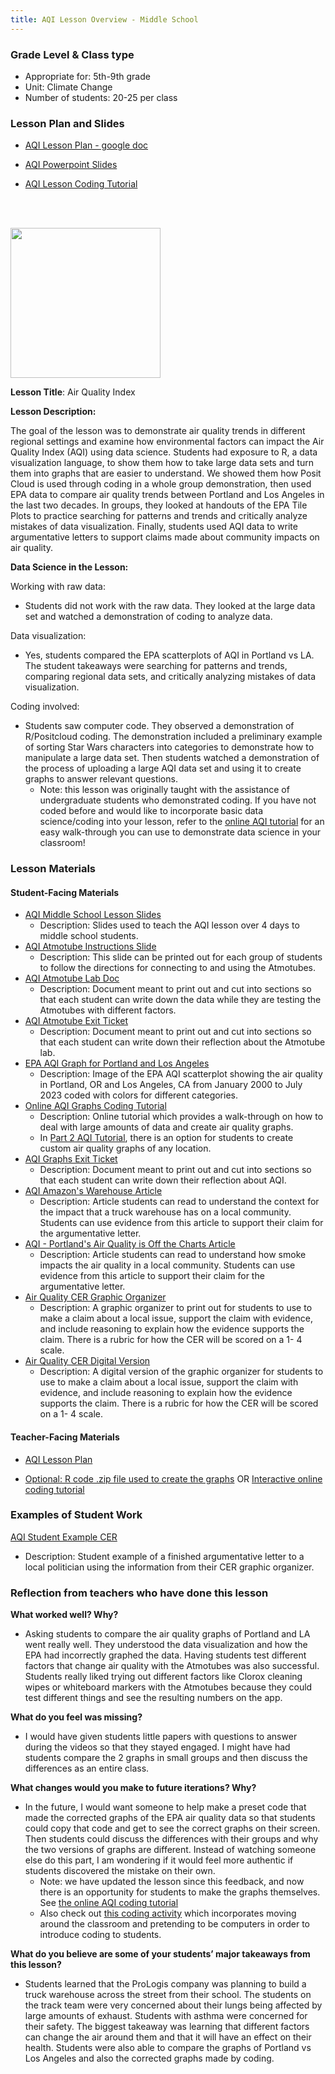 ```yaml
---
title: AQI Lesson Overview - Middle School
---
```


::: column-margin
### Grade Level & Class type

-   Appropriate for: 5th-9th grade
-   Unit: Climate Change
-   Number of students: 20-25 per class

### Lesson Plan and Slides

-   [AQI Lesson Plan - google doc](https://docs.google.com/document/d/1kCziI6JU0PTtkSJ0dqp8drIYHx0FHaQy/edit?pli=1){target="_blank"}

-   [AQI Powerpoint Slides](https://docs.google.com/presentation/d/1hPQw6Gl481AvMUeUY7qXd7gMvSMZAHrAfgu52hL5Z98/edit#slide=id.p){target="_blank"}

-   [AQI Lesson Coding Tutorial](https://lewis-and-clark-data-science.github.io/6-12-Data-Science-Resources/tutorials/AQI_tutorial.html){target="_blank"}

<br> <br>

![](https://lewis-and-clark-data-science.github.io/6-12-Data-Science-Resources/files/figures/aqiimage.jpg){fig-align="left" fig-alt="AQI levels" height="2.5in"}
:::

**Lesson Title**: Air Quality Index

**Lesson Description:**

The goal of the lesson was to demonstrate air quality trends in different regional settings and examine how environmental factors can impact the Air Quality Index (AQI) using data science. Students had exposure to R, a data visualization language, to show them how to take large data sets and turn them into graphs that are easier to understand. We showed them how Posit Cloud is used through coding in a whole group demonstration, then used EPA data to compare air quality trends between Portland and Los Angeles in the last two decades. In groups, they looked at handouts of the EPA Tile Plots to practice searching for patterns and trends and critically analyze mistakes of data visualization. Finally, students used AQI data to write argumentative letters to support claims made about community impacts on air quality.

**Data Science in the Lesson:**

Working with raw data:

-   Students did not work with the raw data. They looked at the large data set and watched a demonstration of coding to analyze data.

Data visualization:

-   Yes, students compared the EPA scatterplots of AQI in Portland vs LA. The student takeaways were searching for patterns and trends, comparing regional data sets, and critically analyzing mistakes of data visualization.

Coding involved:

-   Students saw computer code. They observed a demonstration of R/Positcloud coding. The demonstration included a preliminary example of sorting Star Wars characters into categories to demonstrate how to manipulate a large data set. Then students watched a demonstration of the process of uploading a large AQI data set and using it to create graphs to answer relevant questions.
    -   Note: this lesson was originally taught with the assistance of undergraduate students who  demonstrated coding. If you have not coded before and would like to incorporate basic data science/coding into your lesson, refer to the [online AQI tutorial](https://lewis-and-clark-data-science.github.io/6-12-Data-Science-Resources/tutorials/AQI_tutorial.html) for an easy walk-through you can use to demonstrate data science in your classroom!

### Lesson Materials

#### **Student-Facing Materials**

-   [AQI Middle School Lesson Slides](https://docs.google.com/presentation/d/1hPQw6Gl481AvMUeUY7qXd7gMvSMZAHrAfgu52hL5Z98/edit?usp=sharing)
    -   Description: Slides used to teach the AQI lesson over 4 days to middle school students.

-   [AQI Atmotube Instructions Slide](https://docs.google.com/presentation/d/1XXrfJQpvE5RGjBS77OqtPOPfW3baj4wc/edit?usp=sharing&ouid=102489052810943387113&rtpof=true&sd=true)
    -   Description: This slide can be printed out for each group of students to follow the directions for connecting to and using the Atmotubes.

-   [AQI Atmotube Lab Doc](https://docs.google.com/document/d/1bKKUfd-O55aY_YGlJadSd0h69pfXJ7uS/edit?usp=drive_link&ouid=102489052810943387113&rtpof=true&sd=true)
    -   Description: Document meant to print out and cut into sections so that each student can write down the data while they are testing the Atmotubes with different factors.

-   [AQI Atmotube Exit Ticket](https://docs.google.com/document/d/1Y7HVhpTOtsHrWbZjZ2zUliK7AD3-Kn1e/edit?usp=sharing&ouid=102489052810943387113&rtpof=true&sd=true)
    -   Description: Document meant to print out and cut into sections so that each student can write down their reflection about the Atmotube lab.

-   [EPA AQI Graph for Portland and Los Angeles](https://docs.google.com/document/d/17UDwb4p_TTFaz5051rPjgIQ4Vfwb5uGUkRTBLjkcRQ4/edit?usp=sharing)
    -   Description: Image of the EPA AQI scatterplot showing the air quality in Portland, OR and Los Angeles, CA from January 2000 to July 2023 coded with colors for different categories.

-   [Online AQI Graphs Coding Tutorial](https://lewis-and-clark-data-science.github.io/6-12-Data-Science-Resources/tutorials/AQI_tutorial.html)
    -   Description: Online tutorial which provides a walk-through on how to deal with large amounts of data and create air quality graphs. 
    -   In [Part 2 AQI Tutorial](https://lewis-and-clark-data-science.github.io/6-12-Data-Science-Resources/tutorials/AQI_tutorial_advanced.html), there is an option for students to create custom air quality graphs of any location. 

-   [AQI Graphs Exit Ticket](https://docs.google.com/document/d/1lEhYONoM7ZNUolQUwxp6H42iyhdXANh7fdyaNPOwdFk/edit?usp=sharing)
    -   Description: Document meant to print out and cut into sections so that each student can write down their reflection about AQI.

-   [AQI Amazon\'s Warehouse Article](https://docs.google.com/document/d/1PVgs73dyP3-lsIb7eG3u65MvPRVKD7ST/edit?usp=sharing&ouid=102489052810943387113&rtpof=true&sd=true)
    -   Description: Article students can read to understand the context for the impact that a truck warehouse has on a local community. Students can use evidence from this article to support their claim for the argumentative letter.

-   [ AQI - Portland\'s Air Quality is Off the Charts Article](https://docs.google.com/document/d/1l77Lpg8OwFChzCq8uBZEPagHbgbF0zevMpAcz_TkbaU/edit?usp=sharing)
    -   Description: Article students can read to understand how smoke impacts the air quality in a local community. Students can use evidence from this article to support their claim for the argumentative letter.

-   [Air Quality CER Graphic Organizer](https://docs.google.com/document/d/1ZmF1u-25lXA9tjEJs8Okd_PmPtRhEQyW/edit?usp=sharing&ouid=102489052810943387113&rtpof=true&sd=true)
    -   Description: A graphic organizer to print out for students to use to make a claim about a local issue, support the claim with evidence, and include reasoning to explain how the evidence supports the claim. There is a rubric for how the CER will be scored on a 1- 4 scale.

-   [Air Quality CER Digital Version](https://docs.google.com/document/d/1fY_DxzBfUWcnXi_lmqcLOUvUbjx9IH9f/edit?usp=sharing&ouid=102489052810943387113&rtpof=true&sd=true)
    -   Description: A digital version of the graphic organizer for students to use to make a claim about a local issue, support the claim with evidence, and include reasoning to explain how the evidence supports the claim. There is a rubric for how the CER will be scored on a 1- 4 scale.
    
#### **Teacher-Facing Materials**

-   [AQI Lesson Plan](https://lewis-and-clark-data-science.github.io/6-12-Data-Science-Resources/lesson_plans/AQI_lessons/AQI_middle_lesson_plan.html)

-   [Optional: R code .zip file used to create the graphs](https://lewis-and-clark-data-science.github.io/6-12-Data-Science-Resources/files/lesson_code_zips/AQILessonCode.zip) OR [Interactive online coding tutorial](https://lewis-and-clark-data-science.github.io/6-12-Data-Science-Resources/tutorials/AQI_tutorial.html)


### Examples of Student Work 

[AQI Student Example CER](https://drive.google.com/file/d/1y_LIILT-K9rkli0rROJHdOu-vxwiUsf4/view?usp=drive_link)
    
-   Description: Student example of a finished argumentative letter to a local politician using the information from their CER graphic organizer.

### Reflection from teachers who have done this lesson

**What worked well? Why?**

-   Asking students to compare the air quality graphs of Portland and LA went really well. They understood the data visualization and how the EPA had incorrectly graphed the data. Having students test different factors that change air quality with the Atmotubes was also successful. Students really liked  trying out different factors like Clorox cleaning wipes or whiteboard markers with the Atmotubes because they could test different things and see the resulting numbers on the app. 

**What do you feel was missing?**

-   I would have given students little papers with questions to answer during the videos so that they stayed engaged. I might have had students compare the 2 graphs in small groups and then discuss the differences as an entire class.

**What changes would you make to future iterations? Why?**

-   In the future, I would want someone to help make a preset code that made the corrected graphs of the EPA air quality data so that students could copy that code and get to see the correct graphs on their screen. Then students could discuss the differences with their groups and why the two versions of graphs are different. Instead of watching someone else do this part, I am wondering if it would feel more authentic if students discovered the mistake on their own.
    -   Note: we have updated the lesson since this feedback, and now there is an opportunity for students to make the graphs themselves. See [the online AQI coding tutorial](https://lewis-and-clark-data-science.github.io/6-12-Data-Science-Resources/tutorials/AQI_tutorial.html)
    -   Also check out [this coding activity](https://lewis-and-clark-data-science.github.io/6-12-Data-Science-Resources/lesson_plans/mini_lessons.html#sec-pretend_computers) which incorporates moving around the classroom and pretending to be computers in order to introduce coding to students. 

**What do you believe are some of your students' major takeaways from this lesson?**

-   Students learned that the ProLogis company was planning to build a truck warehouse across the street from their school. The students on the track team were very concerned about their lungs being affected by large amounts of exhaust. Students with asthma were concerned for their safety. The biggest takeaway was learning that different factors can change the air around them and that it will have an effect on their health. Students were also able to compare the graphs of Portland vs Los Angeles and also the corrected graphs made by coding.

